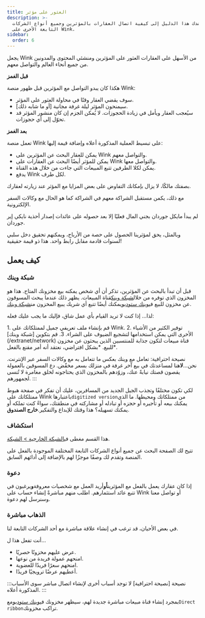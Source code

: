 ```yaml
---
title: العثور على مؤثر
description: >-
  يرشدك هذا الدليل إلى كيفية اتصال العقارات بالمؤثرين وجميع أنواع الشركات
  التابعة الأخرى على Wink.
sidebar:
  order: 6
---
```


يجعل Wink من الأسهل على العقارات العثور على المؤثرين ومنشئي المحتوى والمدونين من جميع أنحاء العالم والتواصل معهم.

**قبل الغمز**

هكذا كان يبدو التواصل مع المؤثرين قبل ظهور منصة Wink:

* سوف يقضي العقار وقتًا في محاولة العثور على المؤثر.
* سيمنحون المؤثر ليلة غرفة مجانية \[أو ما شابه ذلك].
* سيُعجب العقار ويأمل في زيادة الحجوزات. لا يُمكن الجزم إن كان منشور المؤثر قد تحوّل إلى أي حجوزات.

**بعد الغمز**

تعمل منصة Wink على تبسيط العملية المذكورة أعلاه وإضافة قيمة إليها:

* يمكن للعقار البحث عن المؤثرين على Wink والتواصل معهم.
* يمكن للمؤثر أيضًا البحث عن العقارات على Wink والتواصل معها.
* يمكن لكلا الطرفين تتبع المبيعات التي جاءت من خلال هذه القناة.
* يدفع Wink لكل طرف.

بصفتك مالكًا، لا يزال بإمكانك التفاوض على بعض المزايا مع المؤثر عند زيارته لعقارك.

مع ذلك، يكمن مستقبل الشراكة معهم في الشراكة كما هو الحال مع وكالات السفر الإلكترونية.

لم يبدأ مايكل جوردان بجني المال فعليًا إلا بعد حصوله على عائدات إصدار أحذية نايكي إير جوردان.

وبالمثل، يحق لمؤثرينا الحصول على حصة من الأرباح، ويمكنهم تحقيق دخل سلبي لسنوات قادمة مقابل رابط واحد. هذا ذو قيمة حقيقية!

## كيف يعمل

### شبكة وينك

قبل أن تبدأ بالبحث عن المؤثرين، تذكر أن أي شخص يمكنه بيع مخزونك المتاح. هذا هو المخزون الذي توفره من خلال[شبكة وينك](/extranet/network)قناة المبيعات. يظهر ذلك عندما يبحث المسوقون عن مخزون للبيع في[وينك ستوديو](/studio/what-is-studio)يمكنك أيضًا تتبع أي شريك يبيع المخزون من[شبكة وينك](/extranet/network).

لذا... إذا كنت لا تريد القيام بأي عمل شاق، فإليك ما يجب عليك فعله:

<Steps>
  1. قم بإنشاء ملف تعريفي جميل لممتلكاتك على Wink.
  2. توفير الكثير من الأشياء الأخرى التي يمكن استخدامها لتشجيع الضيوف على الشراء.
  3. قم بتكوين [شبكة وينك](/extranet/network) قناة مبيعات لتكون جذابة للمنتسبين الذين يبحثون عن مخزون للبيع. *بشكل افتراضي، نعتقد أنه أمر مقنع بالفعل*.
</Steps>


نصيحة احترافية: تعامل مع وينك بعكس ما تتعامل به مع وكالات السفر عبر الإنترنت. نحن...**لا**هنا لمساعدتك في بيع آخر غرفة في منزلك بسعر مخفّض.
دع المسوقين بالعمولة يقصون قصتك نيابةً عنك، وزوّدهم بالمخزون الذي يحتاجونه لخلق مغامرة لا تُنسى لجمهورهم.
:::

لكي تكون مختلفًا وتجذب الجيل الجديد من المسافرين، عليك أن تفكر في صفحة هبوط ممتلكاتك على Wink باعتبارها`digitized version`من ممتلكاتك ومحيطها. ما الذي يمكنك بيعه أو تأجيره أو حجزه أو تبادله أو مشاركته في منطقتك، سواءً كنت تملكه أو يمكنك تسهيله؟ هذا وقتك للإبداع والتفكير.**خارج الصندوق**.

### استكشاف

هذا القسم مغطى في[الشبكة الخارجية > الشبكة](/extranet/network/#explore-network).

تتيح لك الصفحة البحث عن جميع أنواع الشركات التابعة المختلفة الموجودة بالفعل على المنصة وتقدم لك وصفًا موجزًا لهم بالإضافة إلى أدائهم السابق.

### دعوة

إذا كان عقارك يعمل بالفعل مع المؤثرين**أو**أريد العمل مع شخصيات معروفة**و**يرغبون في تتبع عائد استثمارهم. اطلب منهم مباشرةً إنشاء حساب على Wink أو تواصل معنا وسنرسل لهم دعوة.

### الذهاب مباشرة

في بعض الأحيان، قد ترغب في إنشاء علاقة مباشرة مع أحد الشركات التابعة لنا.

أنت تفعل هذا ل...

* عرض عليهم مخزونًا حصريًا.
* امنحهم عمولة فريدة من نوعها.
* امنحهم سعرًا فريدًا للعضوية.
* أعطيهم عرضًا ترويجيًا فريدًا.

:::نصيحة \[نصيحة احترافية]
لا توجد أسباب أخرى لإنشاء اتصال مباشر سوى الأسباب المذكورة أعلاه.
:::

بمجرد إنشاء قناة مبيعات مباشرة جديدة لهم، سيظهر مخزونك في[وينك ستوديو](/studio/what-is-studio)مع`Direct ribbon`تراكب مخزونك.

